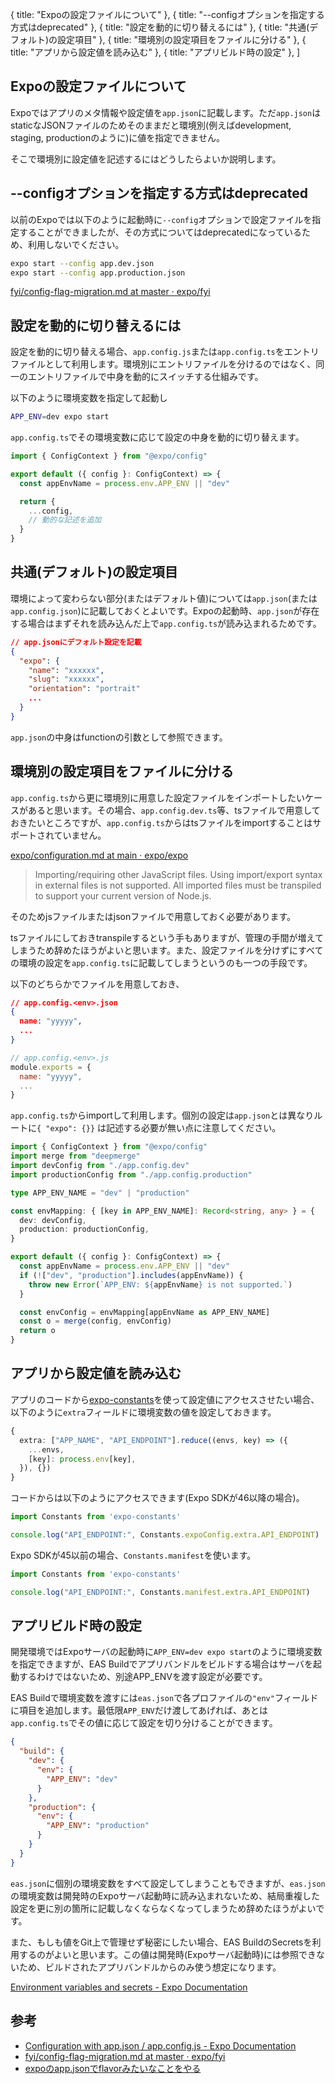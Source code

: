 
  { title: "Expoの設定ファイルについて" },
  { title: "--configオプションを指定する方式はdeprecated" },
  { title: "設定を動的に切り替えるには" },
  { title: "共通(デフォルト)の設定項目" },
  { title: "環境別の設定項目をファイルに分ける" },
  { title: "アプリから設定値を読み込む" },
  { title: "アプリビルド時の設定" },
]



## Expoの設定ファイルについて

Expoではアプリのメタ情報や設定値を`app.json`に記載します。ただ`app.json`はstaticなJSONファイルのためそのままだと環境別(例えばdevelopment, staging, productionのように)に値を指定できません。

そこで環境別に設定値を記述するにはどうしたらよいか説明します。


## --configオプションを指定する方式はdeprecated

以前のExpoでは以下のように起動時に`--config`オプションで設定ファイルを指定することができましたが、その方式についてはdeprecatedになっているため、利用しないでください。

```bash
expo start --config app.dev.json
expo start --config app.production.json
```

[fyi/config-flag-migration.md at master · expo/fyi](https://github.com/expo/fyi/blob/master/config-flag-migration.md)


## 設定を動的に切り替えるには

設定を動的に切り替える場合、`app.config.js`または`app.config.ts`をエントリファイルとして利用します。環境別にエントリファイルを分けるのではなく、同一のエントリファイルで中身を動的にスイッチする仕組みです。


以下のように環境変数を指定して起動し

```bash
APP_ENV=dev expo start
```

`app.config.ts`でその環境変数に応じて設定の中身を動的に切り替えます。

```ts
import { ConfigContext } from "@expo/config"

export default ({ config }: ConfigContext) => {
  const appEnvName = process.env.APP_ENV || "dev"

  return {
    ...config,
    // 動的な記述を追加
  }
}
```

## 共通(デフォルト)の設定項目

環境によって変わらない部分(またはデフォルト値)については`app.json`(または`app.config.json`)に記載しておくとよいです。Expoの起動時、`app.json`が存在する場合はまずそれを読み込んだ上で`app.config.ts`が読み込まれるためです。


```json
// app.jsonにデフォルト設定を記載
{
  "expo": {
    "name": "xxxxxx",
    "slug": "xxxxxx",
    "orientation": "portrait"
    ...
  }
}
```

`app.json`の中身はfunctionの引数として参照できます。

## 環境別の設定項目をファイルに分ける

`app.config.ts`から更に環境別に用意した設定ファイルをインポートしたいケースがあると思います。その場合、`app.config.dev.ts`等、tsファイルで用意しておきたいところですが、`app.config.ts`からはtsファイルをimportすることはサポートされていません。

[expo/configuration.md at main · expo/expo](https://github.com/expo/expo/blob/main/docs/pages/workflow/configuration.md#dynamic-configuration-with-appconfigjs)

> Importing/requiring other JavaScript files. Using import/export syntax in external files is not supported. All imported files must be transpiled to support your current version of Node.js.

そのためjsファイルまたはjsonファイルで用意しておく必要があります。

tsファイルにしておきtranspileするという手もありますが、管理の手間が増えてしまうため辞めたほうがよいと思います。また、設定ファイルを分けずにすべての環境の設定を`app.config.ts`に記載してしまうというのも一つの手段です。

以下のどちらかでファイルを用意しておき、

```json
// app.config.<env>.json
{
  name: "yyyyy",
  ...
}
```


```js
// app.config.<env>.js
module.exports = {
  name: "yyyyy",
  ...
}
```

`app.config.ts`からimportして利用します。個別の設定は`app.json`とは異なりルートに`{ "expo": {}}` は記述する必要が無い点に注意してください。

```ts
import { ConfigContext } from "@expo/config"
import merge from "deepmerge"
import devConfig from "./app.config.dev"
import productionConfig from "./app.config.production"

type APP_ENV_NAME = "dev" | "production"

const envMapping: { [key in APP_ENV_NAME]: Record<string, any> } = {
  dev: devConfig,
  production: productionConfig,
}

export default ({ config }: ConfigContext) => {
  const appEnvName = process.env.APP_ENV || "dev"
  if (!["dev", "production"].includes(appEnvName)) {
    throw new Error(`APP_ENV: ${appEnvName} is not supported.`)
  }

  const envConfig = envMapping[appEnvName as APP_ENV_NAME]
  const o = merge(config, envConfig)
  return o
}
```


## アプリから設定値を読み込む

アプリのコードから[expo-constants](https://docs.expo.io/versions/latest/sdk/constants/)を使って設定値にアクセスさせたい場合、以下のように`extra`フィールドに環境変数の値を設定しておきます。

```ts
{
  extra: ["APP_NAME", "API_ENDPOINT"].reduce((envs, key) => ({
    ...envs,
    [key]: process.env[key],
  }), {})
}
```

コードからは以下のようにアクセスできます(Expo SDKが46以降の場合)。


```ts
import Constants from 'expo-constants'

console.log("API_ENDPOINT:", Constants.expoConfig.extra.API_ENDPOINT)
```


Expo SDKが45以前の場合、`Constants.manifest`を使います。

```ts
import Constants from 'expo-constants'

console.log("API_ENDPOINT:", Constants.manifest.extra.API_ENDPOINT)
```



## アプリビルド時の設定

開発環境ではExpoサーバの起動時に`APP_ENV=dev expo start`のように環境変数を指定できますが、EAS Buildでアプリバンドルをビルドする場合はサーバを起動するわけではないため、別途APP_ENVを渡す設定が必要です。


EAS Buildで環境変数を渡すには`eas.json`で各プロファイルの`"env"`フィールドに項目を追加します。最低限`APP_ENV`だけ渡してあげれば、あとは`app.config.ts`でその値に応じて設定を切り分けることができます。

```json
{
  "build": {
    "dev": {
      "env": {
        "APP_ENV": "dev"
      }
    },
    "production": {
      "env": {
        "APP_ENV": "production"
      }
    }
  }
}
```

`eas.json`に個別の環境変数をすべて設定してしまうこともできますが、`eas.json`の環境変数は開発時のExpoサーバ起動時に読み込まれないため、結局重複した設定を更に別の箇所に記載しなくならなくなってしまうため辞めたほうがよいです。

また、もしも値をGit上で管理せず秘密にしたい場合、EAS BuildのSecretsを利用するのがよいと思います。この値は開発時(Expoサーバ起動時)には参照できないため、ビルドされたアプリバンドルからのみ使う想定になります。

[Environment variables and secrets - Expo Documentation](https://docs.expo.dev/build-reference/variables/#using-secrets-in-environment-variables)


## 参考

- [Configuration with app.json / app.config.js - Expo Documentation](https://docs.expo.dev/workflow/configuration/)
- [fyi/config-flag-migration.md at master · expo/fyi](https://github.com/expo/fyi/blob/master/config-flag-migration.md)
- [expoのapp.jsonでflavorみたいなことをやる](https://zenn.dev/terrierscript/articles/2021-02-28-expo-app-json-flavor)

